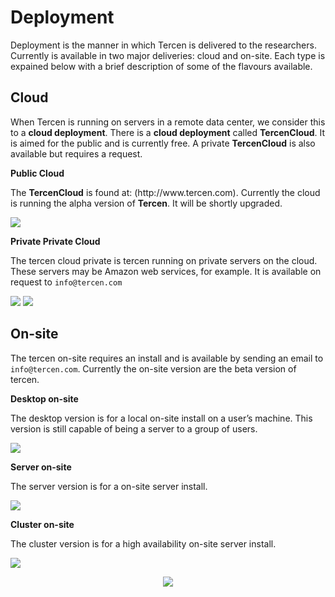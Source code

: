 # Deployment {#deployment}

Deployment is the manner in which Tercen is delivered to the researchers. Currently is available in two major deliveries: cloud and on-site. Each type is expained below with a brief description of some of the flavours available.

## Cloud
When Tercen is running on servers in a remote data center, we consider this to a __cloud deployment__. There is a __cloud deployment__ called __TercenCloud__. It is aimed for the public and is currently free. A private __TercenCloud__ is also available but requires a request.

__Public Cloud__

The __TercenCloud__ is found at: (http://www.tercen.com).
Currently the cloud is running the alpha version of __Tercen__. It will be shortly upgraded.

![](images\tercen_cloud.png)

__Private Private Cloud__

The tercen cloud private is tercen running on private servers on the cloud.
These servers may be Amazon web services, for example.
It is available on request to `info@tercen.com`

![](images\tercen_private.png)     ![](images\amazon.png)

## On-site
The tercen on-site requires an install and is available by sending an email to `info@tercen.com`.
Currently the on-site version are the beta version of tercen.

__Desktop on-site__

The desktop version is for a local on-site install on a user's machine. This version is still capable of being a server to a group of users.

![](images\tercen_desktop.png)

__Server on-site__

The server version is for a on-site server install.

![](images\tercen_server.png)

__Cluster on-site__

The cluster version is for a high availability on-site server install.

<right>![](images\tercen_cluster.png)</right>

<center>![](images\deploy.png)</center>

